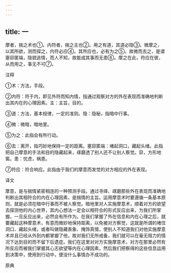 ```yaml
---
---
---
```

title: 一
---



摩者，揣之术也①。内符者，揣之主也②。用之有道，其道必隐③。微摩之，以其所欲，测而探之，内符必应④。其所应也，必有为之⑤。故微而去之，是谓塞窌匿端，隐貌逃情，而人不知，故能成其事而无患⑥。摩之在此，符应在彼，从而用之，事无不可⑦。

注释

①术：方法，手段。

②内符：符于内，即见外符而知内情，指通过观察对方的外在表现而准确地判断出其内在的心理因素。主：主旨，目的。

③道：方法，基本规律，一定的准则。隐：隐秘，指暗中行事。

④微：微暗，暗地里。

⑤为之：此指会有所行动。

⑥去：离开，指巧妙地保持一定的距离。塞窌匿端：堵起洞口，藏起头绪。此指把自己摩意的手法和目的隐藏起来，琢磨透了别人还不让别人察觉。窌，方形地窖。患：忧虑，祸患。

⑦符应：符合响应。此指由于我们的摩意而发觉的对方相应的外在表现。

译文

摩意，是与揣情紧密相连的一种预测手段。通过寻绎、琢磨那些外在表现而准确地判断出其相符合的内在心理因素，是揣情的主旨。运用摩意术时要遵循一条基本原则，就是必须在暗中行事而不被人察觉。暗地里对人实施摩意术，顺着对方的欲望去探测他的内心世界，其内心想法一定会以相符合的形式反应出来，为我们所掌握。一旦反应出来，必然会有所作为。在我们掌握了外在信息和内在心理之后，就要藏起这种摩意术，有意而微妙地保持距离，以免被对方察觉，这就是所谓的堵住洞口、藏起头绪，或者叫做隐藏表象、掩饰真情，使别人不知道我们对他实施摩意术并且已经从外到内都掌握了他，故对我们无所戒备，我们就可以在毫无阻力的情况下达到目的而不留下后遗症。我们在这里对对方实施摩意术，对方在那里必然有所反应而被我们掌握其心志欲望等内在心理因素，然后我们把察得的这些信息运用到决策中，使用到行动中，便没什么事情办不成功的。

原典